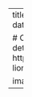 ---
title: Pterois volitans
summary:
tags:
  - past research
date: "2020-04-17T00:00:00Z"

# Optional external URL for project (replaces project detail page).
external_link: https://ameliaritger.netlify.app/research/past/#invasive-lionfish

image: 
  caption: Wutever u want
  focal_point: Smart
---